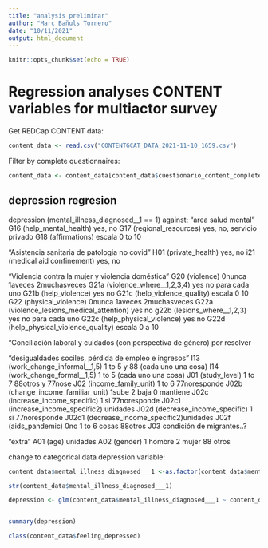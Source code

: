 ```yaml
---
title: "analysis preliminar"
author: "Marc Bañuls Tornero"
date: "10/11/2021"
output: html_document
---
```


```r
knitr::opts_chunk$set(echo = TRUE)
```


# Regression analyses CONTENT variables for multiactor survey


Get REDCap CONTENT data:

```r
content_data <- read.csv("CONTENTGCAT_DATA_2021-11-10_1659.csv")
```

Filter by complete questionnaires:
```r
content_data <- content_data[content_data$cuestionario_content_complete == 2,]
```

## depression regresion

depression (mental_illness_diagnosed__1 == 1) against:
"area salud mental"
G16 (help_mental_health) yes, no
G17 (regional_resources) yes, no, servicio privado
G18 (affirmations) escala 0 to 10

"Asistencia sanitaria de patologia no covid"
H01 (private_health) yes, no
i21 (medical aid confinement) yes, no

"Violencia contra la mujer y violencia doméstica"
G20 (violence) 0nunca 1aveces 2muchasveces
G21a (violence_where__1,2,3,4) yes no para cada uno
G21b (help_violence) yes no
G21c (help_violence_quality) escala 0 10
G22 (physical_violence) 0nunca 1aveces 2muchasveces
G22a (violence_lesions_medical_attention) yes no
g22b (lesions_where__1,2,3) yes no para cada uno
G22c (help_physical_violence) yes no
G22d (help_physical_violence_quality) escala 0 a 10

"Conciliación laboral y cuidados (con perspectiva de género)
por resolver

"desigualdades sociles, pérdida de empleo e ingresos"
I13 (work_change_informal__1,5) 1 to 5 y 88 (cada uno una cosa)
I14 (work_change_formal__1,5) 1 to 5 (cada uno una cosa)
J01 (study_level) 1 to 7 88otros y 77nose
J02 (income_family_unit) 1 to 6  77noresponde
J02b (change_income_familiar_unit) 1sube 2 baja 0 mantiene
J02c (increase_income_specific) 1 si 77noresponde
J02c1 (increase_income_specific2) unidades
J02d (decrease_income_specific) 1 si 77noresponde
J02d1 (decrease_income_specific2)unidades
J02f (aids_pandemic) 0no 1 to 6 cosas 88otros
J03 condición de migrantes..?

"extra"
A01 (age) unidades
A02 (gender) 1 hombre 2 mujer 88 otros





change to categorical data depression variable:
```r
content_data$mental_illness_diagnosed___1 <-as.factor(content_data$mental_illness_diagnosed___1)
```

```r
str(content_data$mental_illness_diagnosed___1)
```


```r
depression <- glm(content_data$mental_illness_diagnosed___1 ~ content_data$regional_resources + content_data$affirmations, family =binomial)
```


```r

```


```r
summary(depression)
```

```r
class(content_data$feeling_depressed)
```













